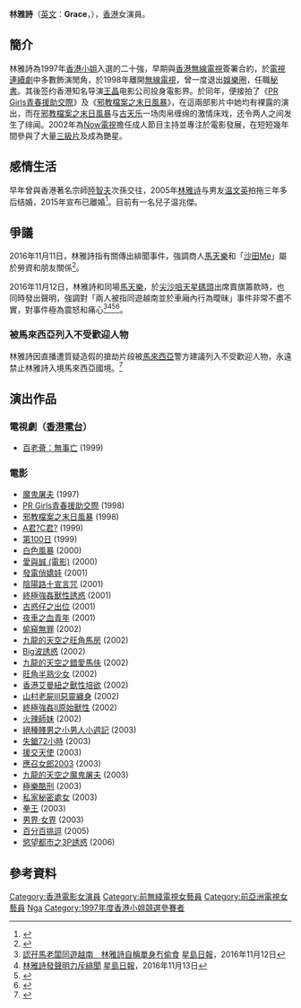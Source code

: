 {{藝人
| 類型 = 女演員
| 圖片 = 
| 英文名 = Grace
| 原名 = 
| 暱稱 = 
| 民族 = 
| 出生日期 = {{birth_date_and _age|1978|1|31|}}
| 出生地點 = {{HKG-1959}}
| 逝世日期 = 
| 逝世地點 = 
| 配偶 = {{marriage|温文英|2005|2015|end=divorced}}
| 兒女 = 温兆傑<br>{{birth date and age|2005|10|16}}
| 教育程度 = [[中學|中學]]
| 語言 = [[粵語|粵語]]、[[英語|英語]]、[[國語|國語]]
| 活躍年代 = 1997年-2005年、2015年至今
| 出道日期 = 1997年4月3日
}}
'''林雅詩'''（[[英文|英文]]：'''Grace'''，{{bd|1978年|1月31日||}}），[[香港|香港]]女演員。

== 簡介 ==
林雅詩為1997年[[香港小姐競選|香港小姐]]入選的二十強，早期與[[香港無線電視|香港無線電視]]簽署合約，於[[電視連續劇|電視連續劇]]中多數飾演閒角，於1998年離開[[無線電視|無線電視]]，曾一度退出[[娛樂圈|娛樂圈]]，任職[[秘書|秘書]]。其後签约香港知名导演[[王晶|王晶]]电影公司投身電影界。於同年，便接拍了《[[PR_Girls青春援助交際|PR Girls青春援助交際]]》及《[[邪教檔案之末日風暴|邪教檔案之末日風暴]]》，在這兩部影片中她均有裸露的演出，而在[[邪教檔案之末日風暴|邪教檔案之末日風暴]]与[[古天乐|古天乐]]一场肉帛缠绵的激情床戏，还令两人之间发生了绯闻。2002年為[[Now電視|Now電視]]擔任成人節目主持並專注於電影發展，在短短幾年間參與了大量[[三級片|三級片]]及成為艷星。

== 感情生活 ==
早年曾與香港著名宗師[[陸智夫|陸智夫]]次孫交往，2005年[[林雅诗|林雅诗]]与男友[[温文英|温文英]]拍拖三年多后结婚，2015年宣布已離婚<ref>{{cite news|url=https://www.epochtimes.com/gb/5/5/3/n908454.htm|title=三级艳星林雅诗怀胎结婚双喜临门|website=[[大纪元时报|大纪元时报]]|date=2005-05-03|accessdate=2021-08-12|archive-date=2021-08-12|archive-url=https://web.archive.org/web/20210812004740/https://www.epochtimes.com/gb/5/5/3/n908454.htm|dead-url=no}}</ref>。目前有一名兒子温兆傑。

== 爭議 ==
2016年11月11日，林雅詩指有關傳出緋聞事件，強調商人[[馬天樂|馬天樂]]和「[[沙田Me|沙田Me]]」屬於勞資和朋友關係<ref>{{cite news|url=http://hk.apple.nextmedia.com/enews/realtime/20161111/55904784|title=【原來係勞資關係】車廂纏綿 林雅詩解釋「個頭失蹤」原因…我跌咗電話|website=[[蘋果日報|蘋果日報]]|date=2016-11-11|deadurl=yes|archiveurl=https://web.archive.org/web/20161114084138/http://hk.apple.nextmedia.com/enews/realtime/20161111/55904784|archivedate=2016-11-14}}</ref>。

2016年11月12日，林雅詩和同場[[馬天樂|馬天樂]]，於[[尖沙咀|尖沙咀]][[天星碼頭|天星碼頭]]出席賣旗籌款時，也同時發出聲明，強調對「兩人被指同遊越南並於車廂內行為曖昧」事件非常不盡不實，對事件極為震怒和痛心<ref>[https://hk.news.yahoo.com/%E8%AA%8D%E5%AD%96%E9%A6%AC%E8%80%81%E9%97%86%E5%90%8C%E9%81%8A%E8%B6%8A%E5%8D%97-%E6%9E%97%E9%9B%85%E8%A9%A9%E8%87%AA%E7%A8%B1%E5%96%AE%E8%BA%AB%E5%86%87%E5%81%B7%E9%A3%9F-054600529.html 認孖馬老闆同遊越南　林雅詩自稱單身冇偷食] {{Wayback|url=https://hk.news.yahoo.com/%E8%AA%8D%E5%AD%96%E9%A6%AC%E8%80%81%E9%97%86%E5%90%8C%E9%81%8A%E8%B6%8A%E5%8D%97-%E6%9E%97%E9%9B%85%E8%A9%A9%E8%87%AA%E7%A8%B1%E5%96%AE%E8%BA%AB%E5%86%87%E5%81%B7%E9%A3%9F-054600529.html |date=20200930102324 }}[[星島日報|星島日報]]，2016年11月12日</ref><ref>[http://toronto.singtao.ca/1337552/2016-11-13/post-%E6%9E%97%E9%9B%85%E8%A9%A9%E7%99%BC%E8%81%B2%E6%98%8E%E5%8A%9B%E6%96%A5%E7%B7%8B%E8%81%9E/?variant=zh-hk 林雅詩發聲明力斥緋聞] {{Wayback|url=http://toronto.singtao.ca/1337552/2016-11-13/post-%E6%9E%97%E9%9B%85%E8%A9%A9%E7%99%BC%E8%81%B2%E6%98%8E%E5%8A%9B%E6%96%A5%E7%B7%8B%E8%81%9E/?variant=zh-hk |date=20161114165206 }}[[星島日報|星島日報]]，2016年11月13日</ref><ref>{{cite news|url=https://news.mingpao.com/pns/dailynews/web_tc/article/20161113/s00016/1478972873616|title=林雅詩﹕與馬天樂不會避忌|date=2016-11-13|publisher=[[明报|明报]]|accessdate=2021-08-12|archive-date=2016-11-14|archive-url=https://web.archive.org/web/20161114084229/http://news.mingpao.com/pns/dailynews/web_tc/article/20161113/s00016/1478972873616|dead-url=no}}</ref><ref>{{cite news|url=https://hk.on.cc/hk/bkn/cnt/entertainment/20161112/bkn-20161112131128954-1112_00862_001.html|title=否認被包養！林雅詩揚言與馬天樂唔避忌|website=[[on.cc|on.cc]]|date=2016-11-12|accessdate=2021-08-12|archive-date=2021-08-12|archive-url=https://web.archive.org/web/20210812004427/https://hk.on.cc/hk/bkn/cnt/entertainment/20161112/bkn-20161112131128954-1112_00862_001.html|dead-url=no}}</ref>。

=== 被馬來西亞列入不受歡迎人物 ===
林雅詩因直播遭質疑造假的搶劫片段被[[馬來西亞|馬來西亞]]警方建議列入不受歡迎人物，永遠禁止林雅詩入境馬來西亞國境。<ref>{{cite news|date=2017-06-04|url=http://hk.apple.nextmedia.com/enews/realtime/20170604/56782212|title=【不受歡迎人物】大馬被搶劫遭質疑造假 有指警建議禁林雅詩入境|deadurl=yes|website=[[蘋果日報|蘋果日報]]|archiveurl=https://web.archive.org/web/20170604173711/http://hk.apple.nextmedia.com/enews/realtime/20170604/56782212|archivedate=2017-06-04}}</ref>

== 演出作品 ==
=== 電視劇（[[香港電台|香港電台]]） ===
*[http://podcast.rthk.hk/podcast/item_epi.php?pid=1044&lang=zh-CN&id=74531 百老薈：無事亡] {{Wayback|url=http://podcast.rthk.hk/podcast/item_epi.php?pid=1044&lang=zh-CN&id=74531 |date=20170920142044 }} (1999)
=== 電影 ===
*[[魔鬼屠夫|魔鬼屠夫]] (1997)
*[[PR_Girls青春援助交際|PR Girls青春援助交際]] (1998)
*[[邪教檔案之末日風暴|邪教檔案之末日風暴]] (1998)
*[[A君?C君?|A君?C君?]] (1999)	 
*[[第100日|第100日]] (1999)	
*[[白色風暴|白色風暴]] (2000)
*[[愛與誠_(電影)|愛與誠 (電影)]] (2000)	
*[[發電俏嬌娃|發電俏嬌娃]] (2001)	
*[[陰陽路十宣言咒|陰陽路十宣言咒]] (2001)	
*[[終極強姦獸性誘惑|終極強姦獸性誘惑]] (2001)	
*[[古惑仔之出位|古惑仔之出位]] (2001)	
*[[夜車之血青年|夜車之血青年]] (2001)	
*[[偷窺無罪|偷窺無罪]] (2002)
*[[九龍的天空之旺角馬房|九龍的天空之旺角馬房]] (2002)	
*[[Big波誘惑|Big波誘惑]] (2002)	
*[[九龍的天空之錯愛馬伕|九龍的天空之錯愛馬伕]] (2002)	
*[[旺角半熟少女|旺角半熟少女]] (2002)	
*[[香港艾曼紐之獸性培欲|香港艾曼紐之獸性培欲]] (2002)	
*[[山村老屍III惡靈纏身|山村老屍III惡靈纏身]] (2002)	
*[[終極強姦II原始獸性|終極強姦II原始獸性]] (2002)	
*[[火辣師妹|火辣師妹]] (2002)	
*[[絕種賤男之小男人小週記|絕種賤男之小男人小週記]] (2003)	
*[[失鎗72小時|失鎗72小時]] (2003)
*[[援交天使_(香港)|援交天使]] (2003)	
*[[應召女郎2003|應召女郎2003]] (2003)
*[[九龍的天空之魔鬼屠夫|九龍的天空之魔鬼屠夫]] (2003)	
*[[極樂酷刑|極樂酷刑]] (2003)	 
*[[私家秘密處女|私家秘密處女]] (2003)	
*[[拳王_(2003年電影)|拳王]] (2003)	
*[[男界·女界|男界·女界]] (2003)	
*[[百分百挑逗|百分百挑逗]] (2005)	
*[[慾望都市之3P誘惑|慾望都市之3P誘惑]] (2006)

== 參考資料 ==
{{reflist}}
{{DEFAULTSORT:lam}}
[[Category:香港電影女演員|Category:香港電影女演員]]
[[Category:前無綫電視女藝員|Category:前無綫電視女藝員]]
[[Category:前亞洲電視女藝員|Category:前亞洲電視女藝員]]
[[Category:林姓|Nga]]
[[Category:1997年度香港小姐競選參賽者|Category:1997年度香港小姐競選參賽者]]